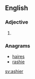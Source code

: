 ==English==

===Adjective===
{{head|en|adjective comparative form}}

# {{en-comparative of|ashy}}

===Anagrams===
* [[haires#English|haires]]
* [[rashie#English|rashie]]

[[sv:ashier]]